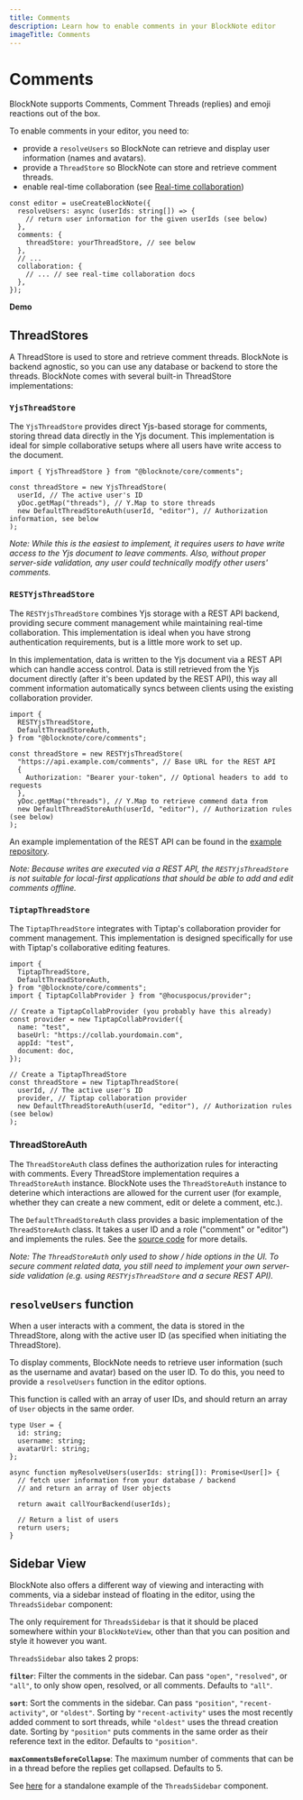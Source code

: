 ```yaml
---
title: Comments
description: Learn how to enable comments in your BlockNote editor
imageTitle: Comments
---
```


# Comments

BlockNote supports Comments, Comment Threads (replies) and emoji reactions out of the box.

To enable comments in your editor, you need to:

- provide a `resolveUsers` so BlockNote can retrieve and display user information (names and avatars).
- provide a `ThreadStore` so BlockNote can store and retrieve comment threads.
- enable real-time collaboration (see [Real-time collaboration](/docs/features/collaboration))

```tsx
const editor = useCreateBlockNote({
  resolveUsers: async (userIds: string[]) => {
    // return user information for the given userIds (see below)
  },
  comments: {
    threadStore: yourThreadStore, // see below
  },
  // ...
  collaboration: {
    // ... // see real-time collaboration docs
  },
});
```

**Demo**

<Example name="collaboration/comments" />

## ThreadStores

A ThreadStore is used to store and retrieve comment threads. BlockNote is backend agnostic, so you can use any database or backend to store the threads.
BlockNote comes with several built-in ThreadStore implementations:

### `YjsThreadStore`

The `YjsThreadStore` provides direct Yjs-based storage for comments, storing thread data directly in the Yjs document. This implementation is ideal for simple collaborative setups where all users have write access to the document.

```tsx
import { YjsThreadStore } from "@blocknote/core/comments";

const threadStore = new YjsThreadStore(
  userId, // The active user's ID
  yDoc.getMap("threads"), // Y.Map to store threads
  new DefaultThreadStoreAuth(userId, "editor"), // Authorization information, see below
);
```

_Note: While this is the easiest to implement, it requires users to have write access to the Yjs document to leave comments. Also, without proper server-side validation, any user could technically modify other users' comments._

### `RESTYjsThreadStore`

The `RESTYjsThreadStore` combines Yjs storage with a REST API backend, providing secure comment management while maintaining real-time collaboration. This implementation is ideal when you have strong authentication requirements, but is a little more work to set up.

In this implementation, data is written to the Yjs document via a REST API which can handle access control. Data is still retrieved from the Yjs document directly (after it's been updated by the REST API), this way all comment information automatically syncs between clients using the existing collaboration provider.

```tsx
import {
  RESTYjsThreadStore,
  DefaultThreadStoreAuth,
} from "@blocknote/core/comments";

const threadStore = new RESTYjsThreadStore(
  "https://api.example.com/comments", // Base URL for the REST API
  {
    Authorization: "Bearer your-token", // Optional headers to add to requests
  },
  yDoc.getMap("threads"), // Y.Map to retrieve commend data from
  new DefaultThreadStoreAuth(userId, "editor"), // Authorization rules (see below)
);
```

An example implementation of the REST API can be found in the [example repository](https://github.com/TypeCellOS/BlockNote-demo-nextjs-hocuspocus).

_Note: Because writes are executed via a REST API, the `RESTYjsThreadStore` is not suitable for local-first applications that should be able to add and edit comments offline._

### `TiptapThreadStore`

The `TiptapThreadStore` integrates with Tiptap's collaboration provider for comment management. This implementation is designed specifically for use with Tiptap's collaborative editing features.

```tsx
import {
  TiptapThreadStore,
  DefaultThreadStoreAuth,
} from "@blocknote/core/comments";
import { TiptapCollabProvider } from "@hocuspocus/provider";

// Create a TiptapCollabProvider (you probably have this already)
const provider = new TiptapCollabProvider({
  name: "test",
  baseUrl: "https://collab.yourdomain.com",
  appId: "test",
  document: doc,
});

// Create a TiptapThreadStore
const threadStore = new TiptapThreadStore(
  userId, // The active user's ID
  provider, // Tiptap collaboration provider
  new DefaultThreadStoreAuth(userId, "editor"), // Authorization rules (see below)
);
```

### ThreadStoreAuth

The `ThreadStoreAuth` class defines the authorization rules for interacting with comments. Every ThreadStore implementation requires a `ThreadStoreAuth` instance. BlockNote uses the `ThreadStoreAuth` instance to deterine which interactions are allowed for the current user (for example, whether they can create a new comment, edit or delete a comment, etc.).

The `DefaultThreadStoreAuth` class provides a basic implementation of the `ThreadStoreAuth` class. It takes a user ID and a role ("comment" or "editor") and implements the rules. See the [source code](https://github.com/TypeCellOS/BlockNote/blob/main/packages/core/src/comments/threadstore/DefaultThreadStoreAuth.ts) for more details.

_Note: The `ThreadStoreAuth` only used to show / hide options in the UI. To secure comment related data, you still need to implement your own server-side validation (e.g. using `RESTYjsThreadStore` and a secure REST API)._

## `resolveUsers` function

When a user interacts with a comment, the data is stored in the ThreadStore, along with the active user ID (as specified when initiating the ThreadStore).

To display comments, BlockNote needs to retrieve user information (such as the username and avatar) based on the user ID. To do this, you need to provide a `resolveUsers` function in the editor options.

This function is called with an array of user IDs, and should return an array of `User` objects in the same order.

```tsx
type User = {
  id: string;
  username: string;
  avatarUrl: string;
};

async function myResolveUsers(userIds: string[]): Promise<User[]> {
  // fetch user information from your database / backend
  // and return an array of User objects

  return await callYourBackend(userIds);

  // Return a list of users
  return users;
}
```

## Sidebar View

BlockNote also offers a different way of viewing and interacting with comments, via a sidebar instead of floating in the editor, using the `ThreadsSidebar` component:

<Example name="collaboration/comments-with-sidebar" />

The only requirement for `ThreadsSidebar` is that it should be placed somewhere within your `BlockNoteView`, other than that you can position and style it however you want.

`ThreadsSidebar` also takes 2 props:

**`filter`**: Filter the comments in the sidebar. Can pass `"open"`, `"resolved"`, or `"all"`, to only show open, resolved, or all comments. Defaults to `"all"`.

**`sort`**: Sort the comments in the sidebar. Can pass `"position"`, `"recent-activity"`, or `"oldest"`. Sorting by `"recent-activity"` uses the most recently added comment to sort threads, while `"oldest"` uses the thread creation date. Sorting by `"position"` puts comments in the same order as their reference text in the editor. Defaults to `"position"`.

**`maxCommentsBeforeCollapse`**: The maximum number of comments that can be in a thread before the replies get collapsed. Defaults to 5.

See [here](https://playground.blocknotejs.org/collaboration/comments-with-sidebar?hideMenu=true) for a standalone example of the `ThreadsSidebar` component.
